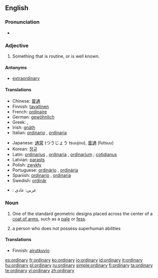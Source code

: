 ==English==

{{rank|shook|fit|distribute|946|ordinary|forms|complete|access}}

===Pronunciation===
*{{audio|en-us-ordinary.ogg|Audio (US)}}

===Adjective===
{{en-adj-more}}

# Something that is routine, or is well known.

====Antonyms====
*[[extraordinary]]

====Translations====
{{trans-top|Something that is routine}}
*Chinese: [[普通]]
*Finnish: [[tavallinen]]
*French: [[ordinaire]]
*German: [[gewöhnlich]]
*Greek: {{t+|el|κοινός}}, {{t+|el|συνηθισμένος}}
*Irish: [[gnáth]]
*Italian: [[ordinario]] {{m}}, [[ordinaria]] {{f}}
{{trans-mid}}
*Japanese: [[通常]] (つうじょう tsuujou), [[普通]] (futsuu)
*Korean: [[정규]]
*Latin: [[ordinarius]] {{m}}, [[ordinaria]] {{f}}, [[ordinarium]] {{n}}; [[cotidianus]]
*Latvian: [[parasts]]
*Polish: [[zwykły]]
*Portuguese: [[ordinário]] {{m}}, [[ordinária]] {{f}}
*Spanish: [[ordinario]] {{m}}, [[ordinaria]] {{f}}
*Swedish: [[ordinär]]
{{trans-bottom}}

{{ttbc-top}}
*{{ttbc|Arabic}}: عربي: عادي
{{trans-bottom}}

===Noun===
{{en-noun-reg-y|ordinar|y}}

# {{heraldry}} One of the standard geometric designs placed across the center of a [[coat of arms]], such as a [[pale]] or [[fess]].
# {{context|science fiction}} a person who does not possess superhuman abilities

====Translations====
{{trans-top|standard geometric design in heraldics}}
*Finnish: [[airutkuvio]]
{{trans-mid}}
{{trans-bottom}}

[[es:ordinary]]
[[fr:ordinary]]
[[ko:ordinary]]
[[io:ordinary]]
[[id:ordinary]]
[[it:ordinary]]
[[hu:ordinary]]
[[pl:ordinary]]
[[ru:ordinary]]
[[simple:ordinary]]
[[fi:ordinary]]
[[ta:ordinary]]
[[te:ordinary]]
[[vi:ordinary]]
[[zh:ordinary]]